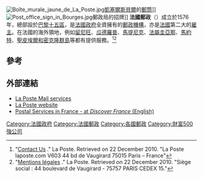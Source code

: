 {{Infobox company
| name             = La Poste
| logo             = 
| caption          = 
| type             = [[國有企業|國有企業]]
| traded_as        = 
| foundation       = {{Start date|1576}}
| founder          = 
| location_city    = [[巴黎|巴黎]]
| location_country = [[法國|法國]]
| area_served      = [[法國|法國]]、[[摩納哥|摩納哥]]、[[安道爾|安道爾]]
| key_people       = 
| industry         = 
| products         = 
| services         = [[郵件|郵件]]、[[包裹|包裹]]、[[特快專遞|特快專遞]]、[[速遞|速遞]]、[[貨運|貨運]]、[[第三方物流|第三方物流]]
| revenue          = 
| operating_income = 
| net_income       = 
| aum              = <!-- Only used with financial services companies -->
| assets           = 
| equity           = 
| owner            = [[法國政府|法國政府]]（全資擁有）
| num_employees    = 
| parent           = 
| divisions        = 
| subsid           = [[GeoPost|GeoPost]]<br />[[Aramex|Aramex]] 20.15%
| homepage         = {{URL|www.laposte.fr}}
| footnotes        = 
| intl             = yes
}}
[[File:Boîte_murale_jaune_de_La_Poste.jpg|right]][[凱塞爾斯貝爾|凱塞爾斯貝爾]]的[[郵筒|郵筒]]]]
[[File:Post_office_sign_in_Bourges.jpg|right]]郵政局的招牌]]
'''法國郵政'''（{{lang-fr|'''La Poste'''}}）成立於1576年，總部設於[[巴黎十五區|巴黎十五區]]，是[[法國政府|法國政府]]全資擁有的[[郵政|郵政]][[機構|機構]]，亦是[[法國|法國]]第二大的[[雇主|雇主]]。在法國的海外領地，例如[[留尼旺|留尼旺]]、[[瓜德羅普|瓜德羅普]]、[[馬提尼克|馬提尼克]]、[[法屬圭亞那|法屬圭亞那]]、[[馬約特|馬約特]]、[[聖皮埃爾和密克隆群島|聖皮埃爾和密克隆群島]]等都有提供服務。<ref>"[http://www.laposte.com/Everything-about-La-Poste/Contact-us Contact Us] {{Wayback|url=http://www.laposte.com/Everything-about-La-Poste/Contact-us |date=20140113142951 }}." La Poste. Retrieved on 22 December 2010. "La Poste laposte.com V603 44 bd de Vaugirard 75015 Paris – France"</ref><ref>"[http://www.laposte.fr/layout/set/popup_footer/content/view/full/180 Mentions légales] {{webarchive|url=https://web.archive.org/web/20110102173513/http://www.laposte.fr/layout/set/popup_footer/content/view/full/180 |date=2011-01-02 }}." La Poste. Retrieved on 22 December 2010. "Siège social : 44 boulevard de Vaugirard - 75757 PARIS CEDEX 15."</ref>

==參考==
{{Reflist}}

==外部連結==
{{commons category|La Poste (France)}}
* [https://web.archive.org/web/20130712042008/http://www.laposte.com/ La Poste Mail services]
* [http://www.laposte.fr La Poste website] {{Wayback|url=http://www.laposte.fr/ |date=20210418114958 }} {{fr icon}}
* [http://www.discoverfrance.net/France/DF_postal.shtml Postal Services in France - at ''Discover France'' (English)] {{Wayback|url=http://www.discoverfrance.net/France/DF_postal.shtml |date=20201112030055 }}

{{欧洲题目|邮政}}

[[Category:法國政府|Category:法國政府]]
[[Category:法國郵政|Category:法國郵政]]
[[Category:各國郵政|Category:各國郵政]]
[[Category:財富500強公司|Category:財富500強公司]]